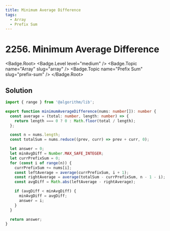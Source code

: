 ```yaml
---
title: Minimum Average Difference
tags:
  - Array
  - Prefix Sum
---
```


# 2256. Minimum Average Difference

<Badge.Root>
  <Badge.Level level="medium" />
  <Badge.Topic name="Array" slug="array" />
  <Badge.Topic name="Prefix Sum" slug="prefix-sum" />
</Badge.Root>

## Solution

```typescript filename="solution.ts" copy
import { range } from '@algorithm/lib';

export function minimumAverageDifference(nums: number[]): number {
  const average = (total: number, length: number) => {
    return length === 0 ? 0 : Math.floor(total / length);
  };

  const n = nums.length;
  const totalSum = nums.reduce((prev, curr) => prev + curr, 0);

  let answer = 0;
  let minAvgDiff = Number.MAX_SAFE_INTEGER;
  let currPrefixSum = 0;
  for (const i of range(n)) {
    currPrefixSum += nums[i];
    const leftAverage = average(currPrefixSum, i + 1);
    const rightAverage = average(totalSum - currPrefixSum, n - 1 - i);
    const avgDiff = Math.abs(leftAverage - rightAverage);

    if (avgDiff < minAvgDiff) {
      minAvgDiff = avgDiff;
      answer = i;
    }
  }

  return answer;
}
```

<ProblemLink
  codingSite="leetcode"
  href="https://leetcode.com/problems/minimum-average-difference/"
  title="Minimum Average Difference"
/>

